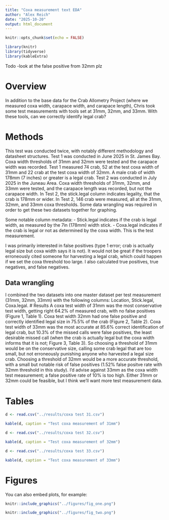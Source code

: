 ```yaml
---
title: "Coxa measurement text EDA"
author: "Alex Reich"
date: "2025-10-20"
output: html_document
---
```


```r
knitr::opts_chunk$set(echo = FALSE)

library(knitr)
library(tidyverse)
library(kableExtra)
```

Todo
-look at the false positive from 32mm plz

# Overview
In addition to the base data for the Crab Allometry Project (where we measured coxa width, carapace width, and carapace length), Chris took some test measurements with tools set at 31mm, 32mm, and 33mm. With these tools, can we correctly identify legal crab?

# Methods
This test was conducted twice, with notably different methodology and datasheet structures. Test 1 was conducted in June 2025 in St. James Bay. Coxa width thresholds of 31mm and 32mm were tested and the carapace width was recorded. Test 1 measured 74 crab, 52 at the test coxa width of 31mm and 22 crab at the test coxa width of 32mm. A male crab of width 178mm (7 inches) or greater is a legal crab. Test 2 was conducted in July 2025 in the Juneau Area. Coxa width thresholds of 31mm, 32mm, and 33mm were tested, and the carapace length was recorded, but not the carapace width. In Test 2, the stick.legal column indicates legality, that the crab is 178mm or wider. In Test 2, 146 crab were measured, all at the 31mm, 32mm, and 33mm coxa thresholds. Some data wrangling was required in order to get these two datasets together for graphing.

Some notable column metadata:
- Stick.legal indicates if the crab is legal width, as measured by the 7in (178mm) width stick.
- Coxa.legal indicates if the crab is legal or not as determined by the coxa width. This is the test measurement.

I was primarily interested in false positives (type 1 error; crab is actually legal size but coxa width says it is not). It would not be great if the troopers erroneously cited someone for harvesting a legal crab, which could happen if we set the coxa threshold too large. I also calculated true positives, true negatives, and false negatives.

## Data wrangling
I combined the two datasets into one master dataset per test measurement (31mm, 32mm, 33mm) with the following columns: Location, Stick.legal, Coxa.legal. 
# Results
A coxa test width of 31mm was the most conservative test width, getting right 64.2% of measured crab, with no false positives (Figure 1, Table 1). Coxa test width 32mm had one false positive and correctly identified legal size in 75.5% of the crab (Figure 2, Table 2). Coxa test width of 33mm was the most accurate at 85.6% correct identification of legal crab, but 10.3% of the missed calls were false positives, the least desirable missed call (when the crab is actually legal but the coxa width informs that it is not; Figure 3, Table 3). So choosing a threshold of 31mm would be on the conservative size, calling some crab legal that are too small, but not erroneously punishing anyone who harvested a legal size crab. Choosing a threshold of 32mm would be a more accurate threshold, with a small but notable risk of false positives (1.52% false positve rate with 32mm threshold in this study). I'd advise against 33mm as the coxa width test measurement; a false positive rate of 10% is too high. Either 31mm or 32mm could be feasible, but I think we'll want more test measurement data.

# Tables


```r
d <- read.csv("../results/coxa test 31.csv")

kable(d, caption = "Test coxa measurement of 31mm")
```

```r
d <- read.csv("../results/coxa test 32.csv")

kable(d, caption = "Test coxa measurement of 32mm")
```


```r
d <- read.csv("../results/coxa test 33.csv")

kable(d, caption = "Test coxa measurement of 33mm")
```


# Figures

You can also embed plots, for example:

```r

knitr::include_graphics("../figures/fig_one.png")

```

```r
knitr::include_graphics("../figures/fig_two.png")

```

